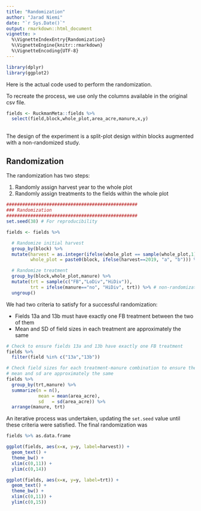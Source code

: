 ```yaml
---
title: "Randomization"
author: "Jarad Niemi"
date: "`r Sys.Date()`"
output: rmarkdown::html_document
vignette: >
  %\VignetteIndexEntry{Randomization}
  %\VignetteEngine{knitr::rmarkdown}
  %\VignetteEncoding{UTF-8}
---
```


```r
library(dplyr)
library(ggplot2)
```

Here is the actual code used to perform the randomization. 

To recreate the process, we use only the columns available in the original
csv file. 

```r
fields <- RuckmanMeta::fields %>%
  select(field,block,whole_plot,area_acre,manure,x,y)
```

##

The design of the experiment is a split-plot design within blocks augmented
with a non-randomized study. 

## Randomization

The randomization has two steps:

1. Randomly assign harvest year to the whole plot
2. Randomly assign treatments to the fields within the whole plot

```r
#################################################
### Randomization
#################################################
set.seed(38) # For reproducibility

fields <- fields %>%

  # Randomize initial harvest
  group_by(block) %>%
  mutate(harvest = as.integer(ifelse(whole_plot == sample(whole_plot,1), 2019, 2020)),
         whole_plot = paste0(block, ifelse(harvest==2019, "a", "b"))) %>% # Rename whole_plot to coincide with harvest year

  # Randomize treatment
  group_by(block,whole_plot,manure) %>%
  mutate(trt = sample(c("FB","LoDiv","HiDiv")),
         trt = ifelse(manure=="no", "HiDiv", trt)) %>% # non-randomization augmentation
  ungroup()
```

We had two criteria to satisfy for a successful randomization:

- Fields 13a and 13b must have exactly one FB treatment between the two of them
- Mean and SD of field sizes in each treatment are approximately the same

```r
# Check to ensure fields 13a and 13b have exactly one FB treatment
fields %>%
  filter(field %in% c("13a","13b"))

# Check field sizes for each treatment-manure combination to ensure the
# mean and sd are approximately the same
fields %>%
  group_by(trt,manure) %>%
  summarize(n = n(),
            mean = mean(area_acre),
            sd   = sd(area_acre)) %>%
  arrange(manure, trt)
```

An iterative process was undertaken, updating the `set.seed` value until these
criteria were satisfied. 
The final randomization was 

```r
fields %>% as.data.frame
```

```r
ggplot(fields, aes(x=x, y=y, label=harvest)) +
  geom_text() +
  theme_bw() +
  xlim(c(0,11)) +
  ylim(c(0,14))

ggplot(fields, aes(x=x, y=y, label=trt)) +
  geom_text() +
  theme_bw() +
  xlim(c(0,11)) +
  ylim(c(0,15))
```

